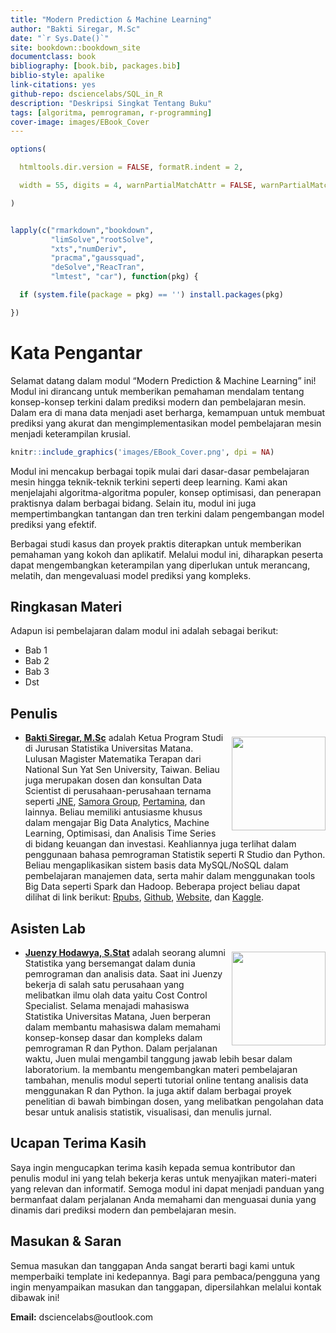--- 
title: "Modern Prediction & Machine Learning"
author: "Bakti Siregar, M.Sc"
date: "`r Sys.Date()`"
site: bookdown::bookdown_site
documentclass: book
bibliography: [book.bib, packages.bib]
biblio-style: apalike
link-citations: yes
github-repo: dsciencelabs/SQL_in_R
description: "Deskripsi Singkat Tentang Buku"
tags: [algoritma, pemrograman, r-programming]
cover-image: images/EBook_Cover
---

```{r setup, include=FALSE}

options(

  htmltools.dir.version = FALSE, formatR.indent = 2,

  width = 55, digits = 4, warnPartialMatchAttr = FALSE, warnPartialMatchDollar = FALSE

)


lapply(c("rmarkdown","bookdown",
         "limSolve","rootSolve",
         "xts","numDeriv",
         "pracma","gaussquad",
         "deSolve","ReacTran",
         "lmtest", "car"), function(pkg) {

  if (system.file(package = pkg) == '') install.packages(pkg)

})

```

# Kata Pengantar{-}

Selamat datang dalam modul "Modern Prediction & Machine Learning" ini! Modul ini dirancang untuk memberikan pemahaman mendalam tentang konsep-konsep terkini dalam prediksi modern dan pembelajaran mesin. Dalam era di mana data menjadi aset berharga, kemampuan untuk membuat prediksi yang akurat dan mengimplementasikan model pembelajaran mesin menjadi keterampilan krusial.


```{r fig.align='center', echo=FALSE, include=identical(knitr:::pandoc_to(), 'html'), out.width='50%'}

knitr::include_graphics('images/EBook_Cover.png', dpi = NA)

```

Modul ini mencakup berbagai topik mulai dari dasar-dasar pembelajaran mesin hingga teknik-teknik terkini seperti deep learning. Kami akan menjelajahi algoritma-algoritma populer, konsep optimisasi, dan penerapan praktisnya dalam berbagai bidang. Selain itu, modul ini juga mempertimbangkan tantangan dan tren terkini dalam pengembangan model prediksi yang efektif.

Berbagai studi kasus dan proyek praktis diterapkan untuk memberikan pemahaman yang kokoh dan aplikatif. Melalui modul ini, diharapkan peserta dapat mengembangkan keterampilan yang diperlukan untuk merancang, melatih, dan mengevaluasi model prediksi yang kompleks.

## Ringkasan Materi {-}

Adapun isi pembelajaran dalam modul ini adalah sebagai berikut:

* Bab 1
* Bab 2
* Bab 3
* Dst


## Penulis {-}

<img src = "https://github.com/dsciencelabs/images/blob/master/Penulis/Bakti.jpg?raw=true" width = "150" height = "150" style = "float:right; margin-left: 10px; margin-top: 7px" />

- **[Bakti Siregar, M.Sc](https://www.linkedin.com/in/dsciencelabs/)** adalah Ketua Program Studi di Jurusan Statistika Universitas Matana. Lulusan Magister Matematika Terapan dari National Sun Yat Sen University, Taiwan. Beliau juga merupakan dosen dan konsultan Data Scientist di perusahaan-perusahaan ternama seperti [JNE](https://www.jne.co.id/id/beranda), [Samora Group](https://www.samoragroup.co.id/home/en), [Pertamina](https://www.pertamina.com/), dan lainnya. Beliau memiliki antusiasme khusus dalam mengajar Big Data Analytics, Machine Learning, Optimisasi, dan Analisis Time Series di bidang keuangan dan investasi. Keahliannya juga terlihat dalam penggunaan bahasa pemrograman Statistik seperti R Studio dan Python. Beliau mengaplikasikan sistem basis data MySQL/NoSQL dalam pembelajaran manajemen data, serta mahir dalam menggunakan tools Big Data seperti Spark dan Hadoop. Beberapa project beliau dapat dilihat di link berikut: [Rpubs](https://rpubs.com/dsciencelabs), [Github](https://github.com/dsciencelabs), [Website](https://dsciencelabs.github.io/web/index.html), dan [Kaggle](https://www.kaggle.com/baktisiregar/code). 


## Asisten Lab {-}

<img src = "https://github.com/dsciencelabs/images/blob/master/Penulis/Juen.jpeg?raw=true" width = "150" height = "150" style = "float:right; margin-left: 10px; margin-top: 7px" />

- **[Juenzy Hodawya, S.Stat](https://www.linkedin.com/in/juenzy-hodawya/)** adalah seorang alumni Statistika yang bersemangat dalam dunia pemrograman dan analisis data. Saat ini Juenzy bekerja di salah satu perusahaan yang melibatkan ilmu olah data yaitu Cost Control Specialist. Selama menajadi mahasiswa Statistika Universitas Matana, Juen berperan dalam membantu mahasiswa dalam memahami konsep-konsep dasar dan kompleks dalam pemrograman R dan Python. Dalam perjalanan waktu, Juen mulai mengambil tanggung jawab lebih besar dalam laboratorium. Ia membantu mengembangkan materi pembelajaran tambahan, menulis modul seperti tutorial online tentang analisis data menggunakan R dan Python. Ia juga aktif dalam berbagai proyek penelitian di bawah bimbingan dosen, yang melibatkan pengolahan data besar untuk analisis statistik, visualisasi, dan menulis jurnal.


## Ucapan Terima Kasih{-}

Saya ingin mengucapkan terima kasih kepada semua kontributor dan penulis modul ini yang telah bekerja keras untuk menyajikan materi-materi yang relevan dan informatif. Semoga modul ini dapat menjadi panduan yang bermanfaat dalam perjalanan Anda memahami dan menguasai dunia yang dinamis dari prediksi modern dan pembelajaran mesin.


## Masukan & Saran {-}

Semua masukan dan tanggapan Anda sangat berarti bagi kami untuk memperbaiki template ini kedepannya. Bagi para pembaca/pengguna yang ingin menyampaikan masukan dan tanggapan, dipersilahkan melalui kontak dibawak ini!

**Email:** dsciencelabs@outlook.com

